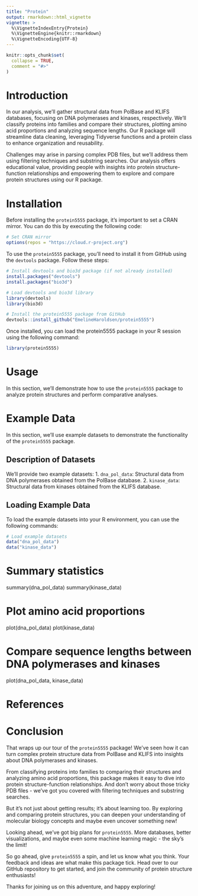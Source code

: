 ```yaml
---
title: "Protein"
output: rmarkdown::html_vignette
vignette: >
  %\VignetteIndexEntry{Protein}
  %\VignetteEngine{knitr::rmarkdown}
  %\VignetteEncoding{UTF-8}
---
```


```r
knitr::opts_chunk$set(
  collapse = TRUE,
  comment = "#>"
)
```

# Introduction

In our analysis, we'll gather structural data from PolBase and KLIFS databases, focusing on DNA polymerases and kinases, respectively. We'll classify proteins into families and compare their structures, plotting amino acid proportions and analyzing sequence lengths. Our R package will streamline data cleaning, leveraging Tidyverse functions and a protein class to enhance organization and reusability.

Challenges may arise in parsing complex PDB files, but we'll address them using filtering techniques and substring searches. Our analysis offers educational value, providing people with insights into protein structure-function relationships and empowering them to explore and compare protein structures using our R package.

# Installation

Before installing the `protein5555` package, it's important to set a CRAN mirror. You can do this by executing the following code:

```r
# Set CRAN mirror
options(repos = "https://cloud.r-project.org")
```

To use the `protein5555` package, you'll need to install it from GitHub using the `devtools` package. Follow these steps:

```r
# Install devtools and bio3d package (if not already installed)
install.packages("devtools")
install.packages("bio3d")

# Load devtools and bio3d library
library(devtools)
library(bio3d)

# Install the protein5555 package from GitHub
devtools::install_github("EmelineHaroldsen/protein5555")
```

Once installed, you can load the protein5555 package in your R session using the following command:

```r
library(protein5555)
```

# Usage

In this section, we'll demonstrate how to use the `protein5555` package to analyze protein structures and perform comparative analyses.

# Example Data

In this section, we'll use example datasets to demonstrate the functionality of the `protein5555` package.

## Description of Datasets

We'll provide two example datasets:
1. `dna_pol_data`: Structural data from DNA polymerases obtained from the PolBase database.
2. `kinase_data`: Structural data from kinases obtained from the KLIFS database.

## Loading Example Data

To load the example datasets into your R environment, you can use the following commands:

```r
# Load example datasets
data("dna_pol_data")
data("kinase_data")
```
# Summary statistics
summary(dna_pol_data)
summary(kinase_data)

# Plot amino acid proportions
plot(dna_pol_data)
plot(kinase_data)

# Compare sequence lengths between DNA polymerases and kinases
plot(dna_pol_data, kinase_data)


# References

# Conclusion

That wraps up our tour of the `protein5555` package! We've seen how it can turn complex protein structure data from PolBase and KLIFS into insights about DNA polymerases and kinases.

From classifying proteins into families to comparing their structures and analyzing amino acid proportions, this package makes it easy to dive into protein structure-function relationships. And don't worry about those tricky PDB files - we've got you covered with filtering techniques and substring searches.

But it's not just about getting results; it's about learning too. By exploring and comparing protein structures, you can deepen your understanding of molecular biology concepts and maybe even uncover something new!

Looking ahead, we've got big plans for `protein5555`. More databases, better visualizations, and maybe even some machine learning magic - the sky's the limit!

So go ahead, give `protein5555` a spin, and let us know what you think. Your feedback and ideas are what make this package tick. Head over to our GitHub repository to get started, and join the community of protein structure enthusiasts!

Thanks for joining us on this adventure, and happy exploring!
